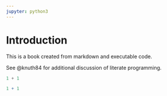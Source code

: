```yaml
---
jupyter: python3
---
```


# Introduction

This is a book created from markdown and executable code.

See @knuth84 for additional discussion of literate programming.

```python
1 + 1
```

```r
1 + 1
```
